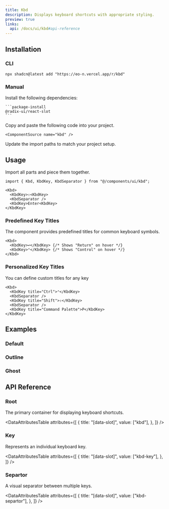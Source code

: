 ```yaml
---
title: Kbd
description: Displays keyboard shortcuts with appropriate styling.
preview: true
links:
  api: /docs/ui/kbd#api-reference
---
```


<ComponentTabs name="kbd-demo" />

## Installation

### CLI

```package-install
npx shadcn@latest add "https://eo-n.vercel.app/r/kbd"
```

### Manual

<Steps>

  <Step>
    Install the following dependencies:

    ```package-install
    @radix-ui/react-slot
    ```

  </Step>
  <Step>
    Copy and paste the following code into your project.

    <ComponentSource name="kbd" />

  </Step>
  
  <Step>Update the import paths to match your project setup.</Step>

</Steps>

## Usage

Import all parts and piece them together.

```tsx
import { Kbd, KbdKey, KbdSeparator } from "@/components/ui/kbd";
```

```tsx
<Kbd>
  <KbdKey>⇧<KbdKey>
  <KbdSeparator />
  <KbdKey>Enter<KbdKey>
</KbdKey>
```

### Predefined Key Titles

The component provides predefined titles for common keyboard symbols.

```tsx
<Kbd>
  <KbdKey>↩</KbdKey> {/* Shows "Return" on hover */}
  <KbdKey>⌃</KbdKey> {/* Shows "Control" on hover */}
</Kbd>
```

### Personalized Key Titles

You can define custom titles for any key

```tsx
<Kbd>
  <KbdKey title="Ctrl">⌃</KbdKey>
  <KbdSeparator />
  <KbdKey title="Shift">⇧</KbdKey>
  <KbdSeparator />
  <KbdKey title="Command Palette">P</KbdKey>
</KbdKey>
```

## Examples

### Default

<ComponentTabs name="kbd-demo" />

### Outline

<ComponentTabs name="kbd-outline" />

### Ghost

<ComponentTabs name="kbd-ghost" />

## API Reference

### Root

The primary container for displaying keyboard shortcuts.

<AutoTypeTable path="./types/docs/kbd.ts" name="RootProps" />

<DataAttributesTable
  attributes={[
    {
      title: "[data-slot]",
      value: ["kbd"],
    },
  ]}
/>

### Key

Represents an individual keyboard key.

<AutoTypeTable path="./types/docs/kbd.ts" name="KeyProps" />

<DataAttributesTable
  attributes={[
    {
      title: "[data-slot]",
      value: ["kbd-key"],
    },
  ]}
/>

### Separtor

A visual separator between multiple keys.

<AutoTypeTable path="./types/docs/kbd.ts" name="SeparatorProps" />

<DataAttributesTable
  attributes={[
    {
      title: "[data-slot]",
      value: ["kbd-separtor"],
    },
  ]}
/>
